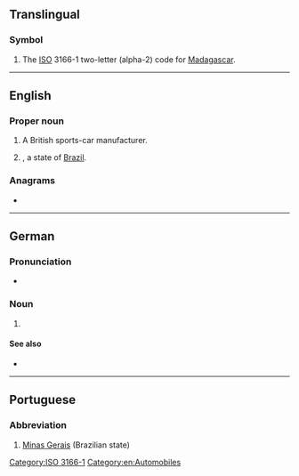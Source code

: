 {{also|mg|Mg|.mg|m.g.}}
==Translingual==

===Symbol===
{{head|mul|symbol}}

# The [[ISO]] 3166-1 two-letter (alpha-2) code for [[Madagascar]].

[[Category:ISO 3166-1]]

----

==English==
{{wikipedia|MG (car)}}

===Proper noun===

# {{initialism of|{{w|Morris Garages}}}} A British sports-car manufacturer.
# {{initialism of|[[Minas Gerais]]|nodot=1}}, a state of [[Brazil]].

===Anagrams===
* {{anagrams|en|a=gm|GM|gm}}

[[Category:en:Automobiles]]

----

==German==

===Pronunciation===
* {{IPA|/ɛmˈɡeː/|lang=de}}

===Noun===
{{de-noun|n|MG|gen2=MGs|MG|pl2=MGs}}

# {{initialism of|Maschinengewehr||machine gun|lang=de}}

====See also====
* {{l|de|MP|g=f}}

----

==Portuguese==

===Abbreviation===
{{rfc-header|Abbreviation}}
{{head|pt|abbreviation}}

# [[Minas Gerais]] (Brazilian state)